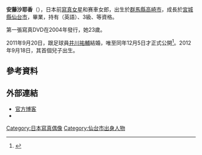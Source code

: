 '''安藤沙耶香'''（{{bd|1981年|5月24日||}}），日本前[[寫真女星|寫真女星]]和赛車女郎，出生於[[群馬縣|群馬縣]][[高崎市|高崎市]]，成長於[[宮城縣|宮城縣]][[仙台市|仙台市]]，{{link-ja|宮城学院女子大学|宮城学院女子大学}}畢業，持有{{link-ja|教員免許|教育職員免許状}}（英語）、{{link-ja|秘書檢定|秘書技能検定試験}}3級、等資格。

第一張寫真DVD在2004年發行，她23歲。

2011年9月20日，跟足球員[[井川祐輔|井川祐輔]]結婚，唯至同年12月5日才正式公開<ref>{{cite web|url=http://www.oricon.co.jp/news/confidence/2004389/full/ |language=ja |title=<span lang="ja">モデルの安藤沙耶香、現役Jリーガーと結婚　両者がブログで報告</span> |publisher=[[Oricon|Oricon]] |date=2011-12-05 |accessdate=2013-11-06}}</ref>。2012年9月18日，其首個兒子出生。

== 參考資料 ==
{{Reflist}}

== 外部連結 ==
* [http://ameblo.jp/sayakaando/ 官方博客] {{Wayback|url=http://ameblo.jp/sayakaando/ |date=20201216110116 }}{{ja icon}}
* {{Twitter|andosayaka|安藤沙耶香}}{{ja icon}}

{{DEFAULTSORT:Andō Sayaka}}
[[Category:日本寫真偶像|Category:日本寫真偶像]]
[[Category:仙台市出身人物|Category:仙台市出身人物]]